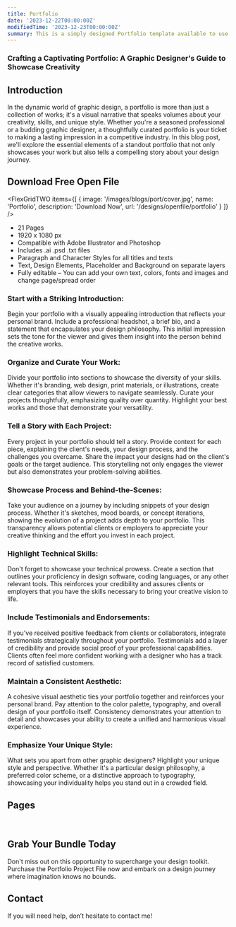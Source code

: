 ```yaml
---
title: Portfolio
date: '2023-12-22T00:00:00Z'
modifiedTime: '2023-12-23T00:00:00Z'
summary: This is a simply designed Portfolio template available to use in Adobe Illustrator and Photoshop.
---
```


### Crafting a Captivating Portfolio: A Graphic Designer's Guide to Showcase Creativity

## Introduction

In the dynamic world of graphic design, a portfolio is more than just a collection of works; it's a visual narrative that speaks volumes about your creativity, skills, and unique style. Whether you're a seasoned professional or a budding graphic designer, a thoughtfully curated portfolio is your ticket to making a lasting impression in a competitive industry. In this blog post, we'll explore the essential elements of a standout portfolio that not only showcases your work but also tells a compelling story about your design journey.

## Download Free Open File

<FlexGridTWO
  items={[
    {
      image: '/images/blogs/port/cover.jpg',
      name: 'Portfolio',
      description: 'Download Now',
      url: '/designs/openfile/portfolio'
    }
  ]}
/>

- 21 Pages
- 1920 x 1080 px
- Compatible with Adobe Illustrator and Photoshop
- Includes .ai .psd .txt files
- Paragraph and Character Styles for all titles and texts
- Text, Design Elements, Placeholder and Background on separate layers
- Fully editable – You can add your own text, colors, fonts and images and change page/spread order

### Start with a Striking Introduction:
Begin your portfolio with a visually appealing introduction that reflects your personal brand. Include a professional headshot, a brief bio, and a statement that encapsulates your design philosophy. This initial impression sets the tone for the viewer and gives them insight into the person behind the creative works.

### Organize and Curate Your Work:
Divide your portfolio into sections to showcase the diversity of your skills. Whether it's branding, web design, print materials, or illustrations, create clear categories that allow viewers to navigate seamlessly. Curate your projects thoughtfully, emphasizing quality over quantity. Highlight your best works and those that demonstrate your versatility.

### Tell a Story with Each Project:
Every project in your portfolio should tell a story. Provide context for each piece, explaining the client's needs, your design process, and the challenges you overcame. Share the impact your designs had on the client's goals or the target audience. This storytelling not only engages the viewer but also demonstrates your problem-solving abilities.

### Showcase Process and Behind-the-Scenes:
Take your audience on a journey by including snippets of your design process. Whether it's sketches, mood boards, or concept iterations, showing the evolution of a project adds depth to your portfolio. This transparency allows potential clients or employers to appreciate your creative thinking and the effort you invest in each project.

### Highlight Technical Skills:
Don't forget to showcase your technical prowess. Create a section that outlines your proficiency in design software, coding languages, or any other relevant tools. This reinforces your credibility and assures clients or employers that you have the skills necessary to bring your creative vision to life.

### Include Testimonials and Endorsements:
If you've received positive feedback from clients or collaborators, integrate testimonials strategically throughout your portfolio. Testimonials add a layer of credibility and provide social proof of your professional capabilities. Clients often feel more confident working with a designer who has a track record of satisfied customers.

### Maintain a Consistent Aesthetic:
A cohesive visual aesthetic ties your portfolio together and reinforces your personal brand. Pay attention to the color palette, typography, and overall design of your portfolio itself. Consistency demonstrates your attention to detail and showcases your ability to create a unified and harmonious visual experience.

### Emphasize Your Unique Style:
What sets you apart from other graphic designers? Highlight your unique style and perspective. Whether it's a particular design philosophy, a preferred color scheme, or a distinctive approach to typography, showcasing your individuality helps you stand out in a crowded field.

## Pages

<Image
  src='/images/blogs/port/portfolio-01.jpg'
  width={1920}
  height={1080}
  alt=''
/>
<Image
  src='/images/blogs/port/portfolio-02.jpg'
  width={1920}
  height={1080}
  alt=''
/>
<Image
  src='/images/blogs/port/portfolio-03.jpg'
  width={1920}
  height={1080}
  alt=''
/>
<Image
  src='/images/blogs/port/portfolio-04.jpg'
  width={1920}
  height={1080}
  alt=''
/>
<Image
  src='/images/blogs/port/portfolio-05.jpg'
  width={1920}
  height={1080}
  alt=''
/>
<Image
  src='/images/blogs/port/portfolio-06.jpg'
  width={1920}
  height={1080}
  alt=''
/>
<Image
  src='/images/blogs/port/portfolio-07.jpg'
  width={1920}
  height={1080}
  alt=''
/>
<Image
  src='/images/blogs/port/portfolio-08.jpg'
  width={1920}
  height={1080}
  alt=''
/>
<Image
  src='/images/blogs/port/portfolio-09.jpg'
  width={1920}
  height={1080}
  alt=''
/>
<Image
  src='/images/blogs/port/portfolio-09.jpg'
  width={1920}
  height={1080}
  alt=''
/>
<Image
  src='/images/blogs/port/portfolio-10.jpg'
  width={1920}
  height={1080}
  alt=''
/>
<Image
  src='/images/blogs/port/portfolio-11.jpg'
  width={1920}
  height={1080}
  alt=''
/>
<Image
  src='/images/blogs/port/portfolio-12.jpg'
  width={1920}
  height={1080}
  alt=''
/>
<Image
  src='/images/blogs/port/portfolio-13.jpg'
  width={1920}
  height={1080}
  alt=''
/><Image
  src='/images/blogs/port/portfolio-14.jpg'
  width={1920}
  height={1080}
  alt=''
/>
<Image
  src='/images/blogs/port/portfolio-15.jpg'
  width={1920}
  height={1080}
  alt=''
/>
<Image
  src='/images/blogs/port/portfolio-16.jpg'
  width={1920}
  height={1080}
  alt=''
/>
<Image
  src='/images/blogs/port/portfolio-17.jpg'
  width={1920}
  height={1080}
  alt=''
/>
<Image
  src='/images/blogs/port/portfolio-18.jpg'
  width={1920}
  height={1080}
  alt=''
/>
<Image
  src='/images/blogs/port/portfolio-19.jpg'
  width={1920}
  height={1080}
  alt=''
/>
<Image
  src='/images/blogs/port/portfolio-20.jpg'
  width={1920}
  height={1080}
  alt=''
/>
<Image
  src='/images/blogs/port/portfolio-21.jpg'
  width={1920}
  height={1080}
  alt=''
/>
<Image
  src='/images/blogs/port/portfolio-22.jpg'
  width={1920}
  height={1080}
  alt=''
/>
<Image
  src='/images/blogs/port/portfolio-23.jpg'
  width={1920}
  height={1080}
  alt=''
/>
<Image
  src='/images/blogs/port/portfolio-24.jpg'
  width={1920}
  height={1080}
  alt=''
/>
<Image
  src='/images/blogs/port/portfolio-25.jpg'
  width={1920}
  height={1080}
  alt=''
/>
<Image
  src='/images/blogs/port/portfolio-26.jpg'
  width={1920}
  height={1080}
  alt=''
/>
<Image
  src='/images/blogs/port/portfolio-27.jpg'
  width={1920}
  height={1080}
  alt=''
/>
<Image
  src='/images/blogs/port/portfolio-28.jpg'
  width={1920}
  height={1080}
  alt=''
/>
<Image
  src='/images/blogs/port/portfolio-29.jpg'
  width={1920}
  height={1080}
  alt=''
/>
<Image
  src='/images/blogs/port/portfolio-30.jpg'
  width={1920}
  height={1080}
  alt=''
/>
<Image
  src='/images/blogs/port/portfolio-31.jpg'
  width={1920}
  height={1080}
  alt=''
/>
<Image
  src='/images/blogs/port/portfolio-32.jpg'
  width={1920}
  height={1080}
  alt=''
/>
<Image
  src='/images/blogs/port/portfolio-33.jpg'
  width={1920}
  height={1080}
  alt=''
/>


## Grab Your Bundle Today

Don't miss out on this opportunity to supercharge your design toolkit. Purchase the Portfolio Project File now and embark on a design journey where imagination knows no bounds.

## Contact

If you will need help, don’t hesitate to contact me!